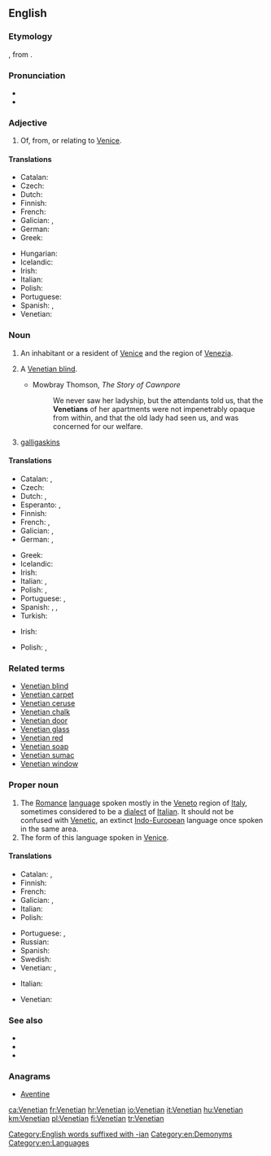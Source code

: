 ==English==

===Etymology===
{{suffix|Venetia|an|lang=en}}, from {{etyl|la|en}} {{m|la|Venetia||Venice}}.

===Pronunciation===
* {{IPA|/vəˈniʃən/|lang=en}}
* {{rhymes|iːʃən|lang=en}}

===Adjective===
{{en-adj|-}}

# Of, from, or relating to [[Venice]].

====Translations====
{{trans-top|relating to Venice}}
* Catalan: {{t|ca|venecià}}
* Czech: {{t+|cs|benátský}}
* Dutch: {{t+|nl|Venetiaans}}
* Finnish: {{t+|fi|venetsialainen}}
* French: {{t+|fr|vénitien}}
* Galician: {{t|gl|veneciano}}, {{t+|gl|véneto}}
* German: {{t+|de|venezianisch}}
* Greek: {{t+|el|βενετσιάνικος}}
{{trans-mid}}
* Hungarian: {{t+|hu|velencei}}
* Icelandic: {{t|is|feneyskur}}
* Irish: {{t|ga|Veinéiseach}}
* Italian: {{t+|it|veneziano}}
* Polish: {{t+|pl|wenecki}}
* Portuguese: {{t+|pt|veneziano}}
* Spanish: {{t+|es|veneciano}}, {{t+|es|véneto}}
* Venetian: {{t|vec|venessian}}
{{trans-bottom}}

===Noun===
{{en-noun}}

# An inhabitant or a resident of [[Venice]] and the region of [[Venezia]].
# {{lb|en|colloquial}} A [[Venetian blind]].
#* Mowbray Thomson, ''The Story of Cawnpore''
#*: We never saw her ladyship, but the attendants told us, that the '''Venetians''' of her apartments were not impenetrably opaque from within, and that the old lady had seen us, and was concerned for our welfare.
# {{lb|en|obsolete|in the plural}} [[galligaskins]]

====Translations====
{{trans-top|inhabitant of Venice (city)}}
* Catalan: {{t|ca|venecià|m}}, {{t|ca|veneciana|f}}
* Czech: {{t|cs|Benátčan|m}}
* Dutch: {{t+|nl|Venetiaan|m}}, {{t+|nl|Venetiaanse|f}}
* Esperanto: {{t|eo|veneciano}} {{qualifier|man or woman}}, {{t|eo|venecianino}} {{qualifier|woman}}
* Finnish: {{t+|fi|venetsialainen}}
* French: {{t+|fr|Vénitien|m}}, {{t+|fr|Vénitienne|f}}
* Galician: {{t|gl|veneciano|m}}, {{t+|gl|véneto|m}}
* German: {{t+|de|Venezianer|m}}, {{t+|de|Venezianerin|f}}
{{trans-mid}}
* Greek: {{t|el|Βενετσιάνος|m}}
* Icelandic: {{t|is|Feneyingur|m}}
* Irish: {{t|ga|Veinéiseach|m}}
* Italian: {{t+|it|veneziano|m}}, {{t+|it|veneziana|f}}
* Polish: {{t+|pl|wenecjanin|m}}, {{t+|pl|wenecjanka|f}}
* Portuguese: {{t+|pt|veneziano|m}}, {{t|pt|veneziana|f}}
* Spanish: {{t+|es|veneciano|m}}, {{t+|es|veneciana|f}}, {{t+|es|véneto|m}}
* Turkish: {{t|tr|Venedikli}}
{{trans-bottom}}

{{trans-top|inhabitant of Venice (region)}}
* Irish: {{t|ga|Veinéiseach|m}}
{{trans-mid}}
* Polish: {{t+|pl|Wenecjanin|m}}, {{t+|pl|Wenecjanka|f}}
{{trans-bottom}}

===Related terms===
* [[Venetian blind]]
* [[Venetian carpet]]
* [[Venetian ceruse]]
* [[Venetian chalk]]
* [[Venetian door]]
* [[Venetian glass]]
* [[Venetian red]]
* [[Venetian soap]]
* [[Venetian sumac]]
* [[Venetian window]]

===Proper noun===
{{en-proper noun}}
{{wikipedia|Venetian language}}

# The [[Romance]] [[language]] spoken mostly in the [[Veneto]] region of [[Italy]], sometimes considered to be a [[dialect]] of [[Italian]]. It should not be confused with [[Venetic]], an extinct [[Indo-European]] language once spoken in the same area.
# The form of this language spoken in [[Venice]].

====Translations====
{{trans-top|Romance language}}
* Catalan: {{t|ca|venecià|m}}, {{t|ca|vènet|m}}
* Finnish: {{t+|fi|venetsia}}
* French: {{t+|fr|vénitien|m}}
* Galician: {{t|gl|veneciano|m}}, {{t+|gl|véneto|m}}
* Italian: {{t+|it|veneto|m}}
* Polish: {{t+|pl|wenecki|m}}
{{trans-mid}}
* Portuguese: {{t+|pt|vêneto|m}}, {{t+|pt|veneziano|m}}
* Russian: {{t+|ru|вене́тский}}
* Spanish: {{t+|es|veneciano|m}}
* Swedish: {{t+|sv|venetianska|c}}
* Venetian: {{t+|vec|vèneto|m}}, {{t|vec|łéngua vèneta|f}}
{{trans-bottom}}

{{trans-top|form spoken in Venice}}
* Italian: {{t+|it|veneziano|m}}
{{trans-mid}}
* Venetian: {{t|vec|venesian}}
{{trans-bottom}}

===See also===
* {{langcat|vec}}
* {{pedialite|Venetian language}}
* {{ISO 639|link=Linguist List||lang=Venetic|code=vec}}

===Anagrams===
* [[Aventine#English|Aventine]]

[[Category:English words suffixed with -ian]]
[[Category:en:Demonyms]]
[[Category:en:Languages]]

[[ca:Venetian]]
[[fr:Venetian]]
[[hr:Venetian]]
[[io:Venetian]]
[[it:Venetian]]
[[hu:Venetian]]
[[km:Venetian]]
[[pl:Venetian]]
[[fi:Venetian]]
[[tr:Venetian]]